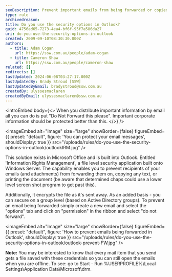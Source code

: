 ```yaml
---
seoDescription: Prevent important emails from being forwarded or copied with Outlook's Information Rights Management feature.
type: rule
archivedreason:
title: Do you use the security options in Outlook?
guid: 4756ad65-7273-4ea4-bf6f-95f7a586da27
uri: do-you-use-the-security-options-in-outlook
created: 2009-09-10T08:30:30.000Z
authors:
  - title: Adam Cogan
    url: https://ssw.com.au/people/adam-cogan
  - title: Cameron Shaw
    url: https://ssw.com.au/people/cameron-shaw
related: []
redirects: []
lastUpdated: 2024-06-08T03:27:17.000Z
lastUpdatedBy: Brady Stroud [SSW]
lastUpdatedByEmail: bradystroud@ssw.com.au
createdBy: ulyssesmaclaren
createdByEmail: ulyssesmaclaren@ssw.com.au
---
```


<introEmbed
  body={<>
When you distribute important information by email all you can do is put "Do Not Forward this please". Important corporate information should be protected better than this.
  </>}
/>

<imageEmbed
  alt="Image"
  size="large"
  showBorder={false}
  figureEmbed={{
    preset: "default",
    figure: 'You can protect your email messages',
    shouldDisplay: true
  }}
  src="/uploads/rules/do-you-use-the-security-options-in-outlook/outlookIRM.jpg"
/>

This solution exists in Microsoft Office and is built into Outlook. Entitled 'Information Rights Management', a file level security application built onto Windows Server. The capability enables you to prevent recipients of your emails (and attachments) from forwarding them on, copying any text, or printing the document (be aware that determined chaps could use a lower level screen shot program to get past this).

Additionally, it encrypts the file as it's sent away. As an added basis - you can secure on a group level (based on Active Directory groups). To prevent an email being forwarded simply create a new email and select the "options" tab and click on "permission" in the ribbon and select "do not forward".


<imageEmbed
  alt="Image"
  size="large"
  showBorder={false}
  figureEmbed={{
    preset: "default",
    figure: 'How to prevent emails being forwarded in Outlook',
    shouldDisplay: true
  }}
  src="/uploads/rules/do-you-use-the-security-options-in-outlook/outlook-prevent-FW.jpg"
/>

**Note:** You may be interested to know that every mail item that you send gets a file saved with these credentials so you can still open the emails when you are offline. To see: go to Start - Run %USERPROFILE%\Local Settings\Application Data\Microsoft\drm.
